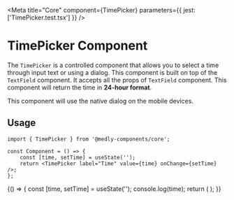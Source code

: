 
<Meta
    title="Core"
    component={TimePicker}
    parameters={{
        jest: ['TimePicker.test.tsx']
    }}
/>

# TimePicker Component

The `TimePicker` is a controlled component that allows you to select a time through input text or using a dialog. This component is built on top of the `TextField` component. It accepts all the props of `TextField` component. This component will return the time in **24-hour format**.

This component will use the native dialog on the mobile devices.

## Usage

```tsx
import { TimePicker } from '@medly-components/core';

const Component = () => {
    const [time, setTime] = useState('');
    return <TimePicker label="Time" value={time} onChange={setTime} />;
};
```

<Preview withToolbar>
    <Story name="TimePicker">
        {() => {
            const [time, setTime] = useState('');
            console.log(time);
            return (
                <TimePicker
                    id="dob"
                    size={select('Size', ['S', 'M'], 'M')}
                    value={time}
                    onChange={setTime}
                    disabled={boolean('Disabled', false)}
                    label={text('Label', 'Time')}
                    required={boolean('Required', false)}
                    variant={select('variant', variants, 'outlined')}
                    disableFutureTime={boolean('Disable future time', false)}
                    disablePastTime={boolean('Disable past time', false)}
                    popoverPlacement={select('Popover placement', placements, 'bottom-start')}
                />
            );
        }}
    </Story>
</Preview>
